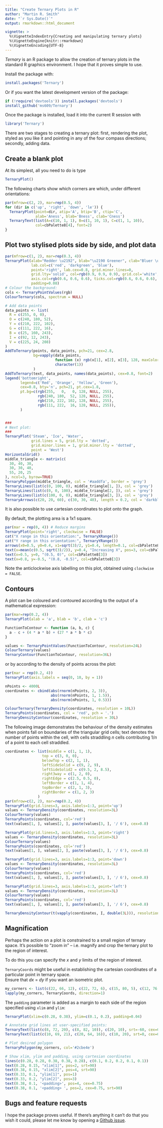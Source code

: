```yaml
---
title: "Create Ternary Plots in R"
author: "Martin R. Smith"
date: "`r Sys.Date()`"
output: rmarkdown::html_document

vignette: >
  %\VignetteIndexEntry{Creating and manipulating ternary plots}
  %\VignetteEngine{knitr::rmarkdown}
  %\VignetteEncoding{UTF-8}
---
```


_Ternary_ is an R package to allow the creation of ternary plots in the standard
R graphics environment.  I hope that it proves simple to use.

Install the package with:

```r
install.packages('Ternary')
```

Or if you want the latest development version of the package:

```R
if (!require('devtools')) install.packages('devtools')
install_github('ms609/Ternary')
```

Once the package is installed, load it into the current R session with 
```R
library('Ternary')
```

There are two stages to creating a ternary plot: first, rendering the plot, styled
as you like it and pointing in any of the four compass directions; secondly, adding data.


## Create a blank plot

At its simplest, all you need to do is type
```R
TernaryPlot()
```

The following charts show which corners are which, under different orientations:

```R
par(mfrow=c(2, 2), mar=rep(0.5, 4))
for (dir in c('up', 'right', 'down', 'le')) {
  TernaryPlot(point=dir, atip='A', btip='B', ctip='C',
              alab='Aness', blab='Bness', clab='Cness')
  TernaryText(list(A=c(10, 1, 1), B=c(1, 10, 1), C=c(1, 1, 10)),
              col=cbPalette8[4], font=2)
}
```

## Plot two stylised plots side by side, and plot data

```R
par(mfrow=c(1, 2), mar=rep(0.3, 4))
TernaryPlot(alab="Redder \u2192", blab="\u2190 Greener", clab="Bluer \u2192",
            lab.col=c('red', 'darkgreen', 'blue'),
            point='right', lab.cex=0.8, grid.minor.lines=0,
            grid.lty='solid', col=rgb(0.9, 0.9, 0.9), grid.col='white', 
            axis.col=rgb(0.6, 0.6, 0.6), ticks.col=rgb(0.6, 0.6, 0.6),
            padding=0.08)
# Colour the background:
cols <- TernaryPointValues(rgb)
ColourTernary(cols, spectrum = NULL)

# Add data points
data_points <- list(
  R = c(255, 0, 0), 
  O = c(240, 180, 52),
  Y = c(210, 222, 102),
  G = c(111, 222, 16),
  B = c(25, 160, 243),
  I = c(92, 12, 243),
  V = c(225, 24, 208)
)
AddToTernary(points, data_points, pch=21, cex=2.8, 
             bg=vapply(data_points, 
                       function (x) rgb(x[1], x[2], x[3], 128, maxColorValue=255),
                       character(1))
             )
AddToTernary(text, data_points, names(data_points), cex=0.8, font=2)
legend('bottomright', 
       legend=c('Red', 'Orange', 'Yellow', 'Green'),
       cex=0.8, bty='n', pch=21, pt.cex=1.8,
       pt.bg=c(rgb(255,   0,   0, 128, NULL, 255), 
               rgb(240, 180,  52, 128, NULL, 255),
               rgb(210, 222, 102, 128, NULL, 255),
               rgb(111, 222,  16, 128, NULL, 255)),
       )


###
# Next plot:
###
TernaryPlot('Steam', 'Ice', 'Water', 
            grid.lines = 5, grid.lty = 'dotted',
            grid.minor.lines = 1, grid.minor.lty = 'dotted',
            point = 'West')
HorizontalGrid()
middle_triangle <- matrix(c(
  30, 40, 30,
  30, 30, 40,
  55, 20, 25
), ncol=3, byrow=TRUE)
TernaryPolygon(middle_triangle, col = '#aaddfa', border = 'grey')
TernaryLines(list(c(0, 100, 0), middle_triangle[1, ]), col = 'grey')
TernaryLines(list(c(0, 0, 100), middle_triangle[2, ]), col = 'grey')
TernaryLines(list(c(100, 0, 0), middle_triangle[3, ]), col = 'grey')
TernaryArrows(c(20, 20, 60), c(30, 30, 40), length = 0.2, col = 'darkblue')
```


It is also possible to use cartesian coordinates to plot onto the graph.

By default, the plotting area is a 1x1 square.

```r
par(mar = rep(0, 4)) # Reduce margins
TernaryPlot(point='right', clockwise = FALSE)
cat("X range in this orientation:", TernaryXRange())
cat("Y range in this orientation:", TernaryYRange())
arrows(x0=0.5, y0=0.4, x1=sqrt(3)/2, y1=0.4, length=0.1, col=cbPalette8[2])
text(x=mean(c(0.5, sqrt(3)/2)), y=0.4, "Increasing X", pos=3, col=cbPalette8[2])
text(x=0.5, y=0, "(0.5, 0)", col=cbPalette8[3])
text(x=0.8, y=-0.5, "(0.8, -0.5)", col=cbPalette8[3])
```

Note the anticlockwise axis labelling on this plot, obtained using 
`clockwise = FALSE`.

## Contours

A plot can be coloured and contoured according to the output of a mathematical expression:

```r
par(mar=rep(0.2, 4))
TernaryPlot(alab = 'a', blab = 'b', clab = 'c')

FunctionToContour <- function (a, b, c) {
  a - c + (4 * a * b) + (27 * a * b * c)
}

values <- TernaryPointValues(FunctionToContour, resolution=24L)
ColourTernary(values)
TernaryContour(FunctionToContour, resolution=36L)

```

or by according to the density of points across the plot:

```r
par(mar = rep(0.2, 4))
TernaryPlot(axis.labels = seq(0, 10, by = 1))

nPoints <- 4000L
coordinates <- cbind(abs(rnorm(nPoints, 2, 3)),
                     abs(rnorm(nPoints, 1, 1.5)),
                     abs(rnorm(nPoints, 1, 0.5)))

ColourTernary(TernaryDensity(coordinates, resolution = 10L))
TernaryPoints(coordinates, col = 'red', pch = '.')
TernaryDensityContour(coordinates, resolution = 30L)
```

The following image demonstrates the behaviour of the density estimates when 
points fall on boundaries of the triangular grid cells; text denotes the number 
of points within the cell, with cells straddling _n_ cells contributing 1/_n_ 
of a point to each cell straddled.

```r
coordinates <- list(middle = c(1, 1, 1),
                 top = c(3, 0, 0),
                 belowTop = c(2, 1, 1),
                 leftSideSolid = c(9, 2, 9),
                 leftSideSolid2 = c(9.5, 2, 8.5),
                 right3way = c(1, 2, 0),
                 rightEdge = c(2.5, 0.5, 0),
                 leftBorder = c(1, 1, 4),
                 topBorder = c(2, 1, 3),
                 rightBorder = c(1, 2, 3)
               )
par(mfrow=c(2, 2), mar=rep(0.2, 4))
TernaryPlot(grid.lines=3, axis.labels=1:3, point='up')
values <- TernaryDensity(coordinates, resolution=3L)
ColourTernary(values)
TernaryPoints(coordinates, col='red')
text(values[1, ], values[2, ], paste(values[3, ], '/ 6'), cex=0.8)

TernaryPlot(grid.lines=3, axis.labels=1:3, point='right')
values <- TernaryDensity(coordinates, resolution=3L)
ColourTernary(values)
TernaryPoints(coordinates, col='red')
text(values[1, ], values[2, ], paste(values[3, ], '/ 6'), cex=0.8)

TernaryPlot(grid.lines=3, axis.labels=1:3, point='down')
values <- TernaryDensity(coordinates, resolution=3L)
ColourTernary(values)
TernaryPoints(coordinates, col='red')
text(values[1, ], values[2, ], paste(values[3, ], '/ 6'), cex=0.8)

TernaryPlot(grid.lines=3, axis.labels=1:3, point='left')
values <- TernaryDensity(coordinates, resolution=3L)
ColourTernary(values)
TernaryPoints(coordinates, col='red')
text(values[1, ], values[2, ], paste(values[3, ], '/ 6'), cex=0.8)

TernaryDensityContour(t(vapply(coordinates, I, double(3L))), resolution=24L, tolerance=-0.02, col='orange')


```

## Magnification

Perhaps the action on a plot is constrained to a small region of ternary space.
It's possible to "zoom in" -- i.e. magnify and crop the ternary plot to the region
of interest.

To do this you can specify the _x_ and _y_ limits of the region of interest. 

`TernaryCoords` might be useful in establishing the cartesian coordinates of a
particular point in ternary space.  
Ensure that _dx_ = _dy_ if you want an isometric plot.

```r
my_corners <- list(c(22, 66, 12), c(22, 72, 6), c(15, 80, 5), c(12, 76, 12))
lapply(my_corners, TernaryCoords, direction=1)
```

The `padding` parameter is added as a margin to each side of the region specified
using `xlim` and `ylim`:

```r
TernaryPlot(xlim=c(0.28, 0.38), ylim=c(0.1, 0.2), padding=0.04)

# Annotate grid lines at user-specified points:
TernaryText(list(c(8, 72, 20), c(8, 82, 10)), c(20, 10), srt=-60, cex=0.9, col='darkgrey')
TernaryText(list(c(10, 69, 21), c(20, 64, 16)), c(10, 20), srt=0, cex=0.9, col='darkgrey')

# Plot desired polygon
TernaryPolygon(my_corners, col='#2cbe4e')

# Show xlim, ylim and padding, using cartesian coordinates
lines(c(0.28, 0.28, 0.38, 0.38, 0.28), c(0.1, 0.2, 0.2, 0.1, 0.1))
text(0.28, 0.15, "xlim[1]", pos=2, srt=90)
text(0.38, 0.15, "xlim[2]", pos=4, srt=90)
text(0.33, 0.1, "ylim[1]", pos=1)
text(0.33, 0.2, "ylim[2]", pos=3)
text(0.38, 0.1, '<padding>', pos=4, cex=0.75)
text(0.38, 0.1, '<padding> ', pos=2, cex=0.75, srt=90)
```

## Bugs and feature requests

I hope the package proves useful. If there's anything it can't do that you wish
it could, please let me know by opening a
[Github issue](https://github.com/ms609/Ternary/issues/new?title=Suggestion:+).
